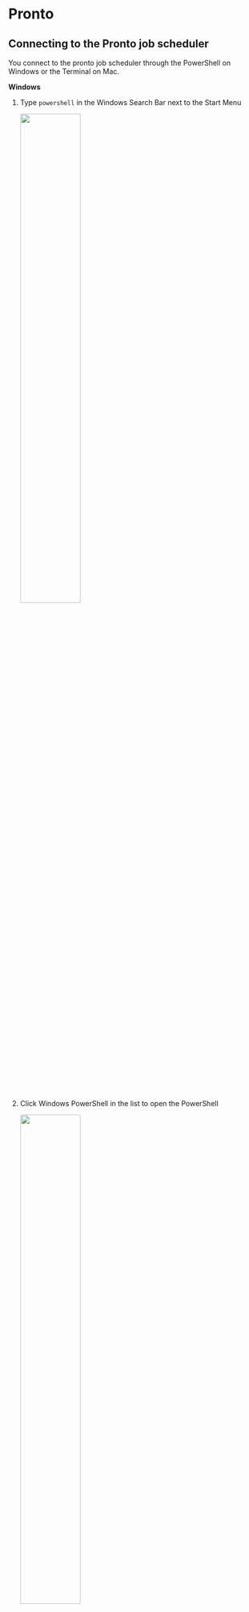 # Pronto {#pronto}

## Connecting to the Pronto job scheduler {#connecting-to-pronto}

You connect to the pronto job scheduler through the PowerShell on Windows or the Terminal on Mac.

**Windows**

1. Type `powershell` in the Windows Search Bar next to the Start Menu 
<br><div style="margin-bottom:10px; margin-top:10px"> 
  ![](images/windows_search_bar.png){#id .class width=50% height=50%}
</div>
1. Click Windows PowerShell in the list to open the PowerShell
<br><div style="margin-bottom:10px; margin-top:10px"> 
  ![](images/powershell.png){#id .class width=50% height=50%}
</div>
1. Type `ssh your_netid@pronto.las.iastate.edu`
<br><div style="margin-bottom:10px; margin-top:10px"> 
  ![](images/ssh_to_pronto.png){#id .class width=50% height=50%}
</div>
1. Type your net-id password
1. You should now see 
    ```bash
    [your_netid@pronto ~]$
    ```

**Mac**

1. Do a spotlight search by clicking on the magnifying glass in the upper right corner of the screen <br><div style="margin-bottom:10px; margin-top:10px"> 
  ![](images/spotlight.png){#id .class width=50% height=50%}
</div>
1. Type `terminal` and click Terminal in the list <br><div style="margin-bottom:10px; margin-top:10px"> 
  ![](images/search_terminal.png){#id .class width=50% height=50%}
</div>
1. In the Terminal widow, type `ssh your_netid@pronto.las.iastate.edu` <br><div style="margin-bottom:10px; margin-top:10px"> 
  ![](images/mac_terminal.png){#id .class width=50% height=50%}
</div>
1. Type your net-id password

## Connecting to the Pronto data transfer node {#prontodtn}
You need to transfer your data to Pronto using the Pronto data transfer node (ProntoDTN). CSAFE has a folder for CSAFE users on ProntoDTN. The file path is `prontodtn.las.iastate.edu > work > LAS > csafe-lab`. Create a folder for yourself in the csafe-lab folder. Most users use their net-id as the folder name, but I think you can name it anything you want. 

The work directory is not backed-up so don't use this folder for long term storage.

Each user also has a home folder. These folders have limited storage so researchIT recommends only placing small files in the home folder. I find it easier to store everything in my work folder and not use my home folder at all.

**Windows**

1. Open file explorer
1. Type `\\prontodtn.las.iastate.edu` in the top textbox <br><div style="margin-bottom:10px; margin-top:10px"> 
  ![](images/explorer.png){#id .class width=50% height=50%}
</div>
1. Open the work folder
1. Open the LAS folder
1. Open the csafe-lab folder
1. Create a new folder with your net-id as the name

**Mac**

1. Select Go > Connect to Server <br><div style="margin-bottom:10px; margin-top:10px"> 
  ![](images/connect_to_server.png){#id .class width=50% height=50%}
</div>
1. Type `smb://prontodtn.las.iastate.edu` in the text box. Click the + sign if you would like your computer to remember the server.  <br><div style="margin-bottom:10px; margin-top:10px"> 
  ![](images/add_server.png){#id .class width=50% height=50%}
</div>
1. Click Connect
1. Enter your net-id and password
1. Select Work and click OK.
1. Open the LAS folder
1. Open the csafe-lab folder
1. Create a new folder with your net-id as the name


### Transfering large amounts of data from ProntoDTN to LSS using SSH
If you want to transfer large amounts of data from the Pronto Data Transfer Node (ProntoDTN) to Large Scale Storage (LSS) do the following:

1. Open the PowerShell on Windows or the Terminal on Mac.
1. Connect to the Pronto Data Transfer Node by typing `ssh your_netid@prontodtn.las.iastate.edu`
1. Enter your netid password
1. Type `cp -r /work/LAS/csafe-lab/your_netid/copy_from_this_folder/ /lss/research/csafe-handwriting/copy_to_this_folder/`


### Transfering large amounts of data between ProntoDTN and your computer using Globus

If you have large amounts of data to transfer, researchIT recommends that you use Globus Connect Personal. Go to https://researchit.las.iastate.edu/how-transfer-files-pronto-globus to download Globus.

Instructions for transferring data with Globus are here:  https://docs.globus.org/how-to/get-started/.


## Running an R script on Pronto
There are two ways to run a script on Pronto:

1. in an interactive session
1. as a batch job

If I understand correctly, an interactive session is intended for troubleshooting your code. ResearchIT says, "Once you've got your program running in an interactive session please switch to an sbatch script if possible." [https://researchit.las.iastate.edu/pronto?msclkid=3263c889c17811ec81e13068586d8872]

Pronto uses the Simple Linux Utility for Resource Management (Slurm) to allocate resources (computer nodes and clusters) to users [https://en.wikipedia.org/wiki/Slurm_Workload_Manager]. In order to run your script as a batch job, you need to write a Slurm file that includes information about your job and the resources your would like to request.

## Interactive Sessions
### Example: Start an interactive session {#ex-start-interactive}
1. If you are off campus, connect to the ISU VPN (see \@ref(signin-vpn)) 
1. Sign-in to Pronto (see \@ref(pronto)).
1. In the Pronto terminal, type
    ```bash
    $ srun --nodes 1 --tasks 4 --partition interactive --time 01:00:00 --pty bash
    ```
This starts an interactive session.
1. Load the module for R version 4.0.4. This version of R requires that a specific version of gcc be loaded first.
    ```bash
    $ module load gcc/10.2.0-zuvaafu
    $ module load r/4.0.4-py3-4khjixy
    ```
1. Tell Pronto to install R packages in your csafe-lab work folder. (This is considered the best practice by ResearchIT https://researchit.las.iastate.edu/how-run-r-pronto?msclkid=865a487bc65e11ecbfd7e59a7ab1dc47.) 
    ```bash
    $ export R_LIBS_USER=/work/LAS/your-lab/yournetid/Rlibs
    $ mkdir -p $R_LIBS_USER
    ```
According to (here)[https://linuxize.com/post/how-to-create-directories-in-linux-with-the-mkdir-command/] The option "-p" after mkdir tells the computer to make any parent directories when creating the new directory. I.e. if the parent folder /work/LAS/your-lab/yournetid doesn't already exist, it will be created.
1. Start the R interpreter
    ```bash
    $ R
    ```

### Example: Install a package from CRAN {#ex-interactive-install}
1. Start an interactive R session (see \@ref(ex-start-interactive))
1. 
    ```bash
    > install.packages("dplyr",lib="/work/LAS/csafe-lab/your_netid/Rlibs", repos="https://mirror.las.iastate.edu/CRAN")
    ```

### Example: Install a package from Github {#ex-interactive-install-github}
Occasionally, you might want to install a package that isn't available on CRAN but is available on GitHub. This example shows how to do that on Pronto. 

1. Start an interactive R session (see \@ref(ex-start-interactive))
1. If you haven't already, you need to install the devtools package
    ```bash
    > install.packages("devtools",lib="/work/LAS/csafe-lab/your_netid/Rlibs", repos="https://mirror.las.iastate.edu/CRAN")
    ```
1. Every GitHub repository url has the format https://github.com/GithubUsernam/GithubRepo. Use the GithubUsername/GithubRepo in the install_github function.
    ```bash
    > devtools::install_github("GithubUsername/GithubRepo")
    ```

## Batch Jobs
### Example: A basic R script {#ex-basic}

1. If you are off campus, connect to the ISU VPN (see \@ref(signin-vpn)) 
1. Sign-in to Pronto (see \@ref(pronto)).
1. Open your csafe-lab work folder `prontodtn.las.iastate.edu > work > LAS > csafe-lab > your_netid` (see \@ref(prontodtn))
1. Create a new R script with the following lines of code:
    ```r
    a = 5
    print(a)
    ```
Save the script as `basic.R`. Copy the script to your csafe-lab work folder.
1. Create a text file for Slurm with the following text:
    ```bash
    #!/bin/bash

    #SBATCH --nodes=1 # request one node
    #SBATCH --cpus-per-task=1  # ask for 1 cpu
    #SBATCH --mem=1G #  asks for 1 GB of RAM
    #SBATCH --time=00:30:02 # ask that the job be allowed to run for 30 minutes and 2 seconds.

    # everything below this line is optional
    #SBATCH --output=/work/LAS/csafe-lab/your_netid/job_%J_out.txt # store console output
    #SBATCH --error=/work/LAS/csafe-lab/your_netid/job_%J_err.txt # store error messages

    module load r
    cd /work/LAS/csafe-lab/your_netid
    R --save < basic.R
    ```
Save the file as `basic.txt`.
1. (Windows Only) If you are using Windows, your text file will likely have DOS line breaks instead of UNIX line breaks which will cause an error when the file is run on Pronto. Open Terminal in RStudio, use `cd folder/containing/text_file` to change directories to the folder containing your text file, and type `dos2unix basic.txt` to change the line breaks to UNIX format.
1. Copy the text file to your csafe-lab work folder.
1. In the command line prompt where you are connected to Pronto, type 
    ```bash
    $ sbatch /work/LAS/csafe-lab/your_netid/basic.txt
    ```` 
    This will add your job to the queue. The script is so short, your job will probably run immediately.
1. Two new files -- `job_<job#>_err.txt` and `job_<job#>_out.txt` -- should appear in your csafe-lab work folder. If `basic.R` ran successfully, the `job_<job#>_out` file should contain
    ```bash
> a = 5
> print(a)
[1] 5
> 
    ```
and `job_<job#>_err.txt` should be blank. If the error file isn't blank, troubleshoot the error(s). If you get stuck, email researchit@iastate.edu.

### Example: Save a dataframe to a CSV file {#ex-save}
In this example, I will show you how to save a dataframe to a csv file.

1. If you are off campus, connect to the ISU VPN (see \@ref(signin-vpn)) 
1. Sign-in to Pronto (see \@ref(pronto)).
1. Open your csafe-lab work folder `prontodtn.las.iastate.edu > work > LAS > csafe-lab > your_netid` (see \@ref(prontodtn))
1. Create a new R script with the following lines of code:
    ```r
    # draw 10 samples from normal distribution
    data = rnorm(10)
    
    # put in a dataframe
    df = data.frame(x=data)
    
    # save dataframe
    write.csv(df, "data.csv")
    ```
Save the script as `dataframe.R`. Copy the script to your csafe-lab work folder.
1. Create a text file for Slurm with the following text:
    ```bash
    #!/bin/bash

    #SBATCH --nodes=1 # request one node
    #SBATCH --cpus-per-task=1  # ask for 1 cpu
    #SBATCH --mem=1G #  asks for 1 GB of RAM
    #SBATCH --time=00:30:02 # ask that the job be allowed to run for 30 minutes and 2 seconds.

    # everything below this line is optional
    #SBATCH --output=/work/LAS/csafe-lab/your_netid/job_%J_out.txt # store console output
    #SBATCH --error=/work/LAS/csafe-lab/your_netid/job_%J_err.txt # store error messages

    module load r
    cd /work/LAS/csafe-lab/your_netid
    R --save < dataframe.R
    ```
Save the file as `dataframe.txt`.
1. (Windows Only) If you are using Windows, your text file will likely have DOS line breaks instead of UNIX line breaks which will cause an error when the file is run on Pronto. Open Terminal in RStudio, use `cd folder/containing/text_file` to change directories to the folder containing your text file, and type `dos2unix dataframe.txt` to change the line breaks to UNIX format.
1. Copy the text file to your csafe-lab work folder.
1. In the command line prompt where you are connected to Pronto, type
    ```bash
    $ sbatch /work/LAS/csafe-lab/your_netid/dataframe.txt
    ```` 
    This will add your job to the queue. The script is so short, your job will probably run immediately.
1. The dataframe should be saved in a file `data.csv` in your csafe-lab work folder. There should be two other new files -- `data.csv`, `job_<job#>_err.txt` and `job_<job#>_out.txt` -- in your csafe-lab work folder as well. If the error file isn't blank, troubleshoot the error(s). If you get stuck, email researchit@iastate.edu.

### Example: Load data from a CSV file {#ex-load}
In this example, we will load the csv file `data.csv` that we saved in Example \@ref(ex-save).

1. If you are off campus, connect to the ISU VPN (see \@ref(signin-vpn)) 
1. Sign-in to Pronto (see \@ref(pronto)).
1. Open your csafe-lab work folder `prontodtn.las.iastate.edu > work > LAS > csafe-lab > your_netid` (see \@ref(prontodtn))
1. Double-check that the file `data.csv` is still in your csafe-lab work folder. If you deleted it, follow the steps in example \@ref(ex-save) to recreate it.
1. Create a new R script with the following lines of code:
    ```r
    df = read.csv("data.csv")
    head(df)
    ```
Save the script as `load.R` and copy it to you csafe-lab work folder.
1. Create a text file for Slurm with the following text:
    ```bash
    #!/bin/bash

    #SBATCH --nodes=1 # request one node
    #SBATCH --cpus-per-task=1  # ask for 1 cpu
    #SBATCH --mem=1G #  asks for 1 GB of RAM
    #SBATCH --time=00:30:02 # ask that the job be allowed to run for 30 minutes and 2 seconds.

    # everything below this line is optional
    #SBATCH --output=/work/LAS/csafe-lab/your_netid/job_%J_out.txt # store console output
    #SBATCH --error=/work/LAS/csafe-lab/your_netid/job_%J_err.txt # store error messages

    module load r
    cd /work/LAS/csafe-lab/your_netid
    R --save < load.R
    ```
Save the file as `load.txt`.
1. (Windows Only) If you are using Windows, your text file will likely have DOS line breaks instead of UNIX line breaks which will cause an error when the file is run on Pronto. Open Terminal in RStudio, use `cd folder/containing/text_file` to change directories to the folder containing your text file, and type `dos2unix load.txt` to change the line breaks to UNIX format.
1. Copy the text file to your csafe-lab work folder.
1. In the command line prompt where you are connected to Pronto, type
    ```bash
    $ sbatch /work/LAS/csafe-lab/your_netid/load.txt
    ```` 
    This will add your job to the queue. The script is so short, your job will probably run immediately.
1. Open the file `job_<job#>_out.txt` in your csafe-lab work folder and make sure that the first six lines of the dataframe were printed.

### Example: Install R packages {#ex-batch-install}
Just like in Rstudio on your local machine, you will need to install any R packages that you want use. In this example, we will install futile.logger, doParallel, doRNG, and tidyverse so that we can use these packages in future examples.

1. If you are off campus, connect to the ISU VPN (see \@ref(signin-vpn)) 
1. Sign-in to Pronto (see \@ref(pronto)).
1. Open your csafe-lab work folder `prontodtn.las.iastate.edu > work > LAS > csafe-lab > your_netid` (see \@ref(prontodtn))
1. Create a new R script with the following lines of code:
    ```r
    install.packages(c("futile.logger", 
                       "doParallel", 
                       "doRNG",
                       "tidyverse"), 
                       lib="/work/LAS/csafe-lab/your_netid/Rlibs", 
                       repos="https://mirror.las.iastate.edu/CRAN")
    ```
The line starting with `lib=` tells Pronto to install the R packages in your csafe-lab work folder. The line starting with `repos=` tells Pronto which CRAN mirror to use. ResearchIT says that these two lines should always be used [https://researchit.las.iastate.edu/how-run-r-pronto]. Save the script as `install_packages.R`. Copy the script to your csafe-lab work folder.
1. Create a text file for Slurm with the following text:
    ```bash
    #!/bin/bash

#SBATCH --nodes=1 # request one node
#SBATCH --cpus-per-task=1  # ask for 1 cpu
#SBATCH --mem=1G #  asks for 1 GB of RAM
#SBATCH --time=00:30:02 # ask that the job be allowed to run for 30 minutes and 2 seconds.

# everything below this line is optional
#SBATCH --output=/work/LAS/csafe-lab/your_netid/job_%J_out.txt # store console output
#SBATCH --error=/work/LAS/csafe-lab/your_netid/job_%J_err.txt # store error messages

export R_LIBS_USER=/work/LAS/csafe-lab/your_netid/Rlibs
mkdir -p $R_LIBS_USER

module load r
cd /work/LAS/csafe-lab/your_netid
R --save < install_packages.R
    ```
Save the file as `install_packages.txt`.
1. (Windows Only) If you are using Windows, your text file will likely have DOS line breaks instead of UNIX line breaks which will cause an error when the file is run on Pronto. Open Terminal in RStudio, use `cd folder/containing/text_file` to change directories to the folder containing your text file, and type `dos2unix install_packages.txt` to change the line breaks to UNIX format.
1. Copy the text file to your csafe-lab work folder.
1. In the command line prompt where you are connected to Pronto, type
    ```bash
    $ sbatch /work/LAS/csafe-lab/your_netid/install_packages.txt
    ```` 
    This will add your job to the queue. Just like on your local machine, it might take several minutes to install the packages.
1. There should be two other new files -- `data.csv`, `job_<job#>_err.txt` and `job_<job#>_out.txt` -- in your csafe-lab work folder. 


### Example: Run code in parallel {#ex-parallel}
The main benefit of Pronto is that it can run code in parallel. In this example, I will show you how to run a for loop in parallel using the doParallel library. R has other packages for parallel computing, but ResearchIT uses doParallel in their how-to [https://researchit.las.iastate.edu/how-run-r-pronto] so that's what I will use here.

If you completed Example \@ref(ex-batch-install) the doParallel package will already be installed. If you need to install the doParallel package see Examples \@ref(ex-interactive-install) or \@ref(ex-batch-install) for instructions.

1. If you are off campus, connect to the ISU VPN (see \@ref(signin-vpn)) 
1. Sign-in to Pronto (see \@ref(pronto)).
1. Open your csafe-lab work folder `prontodtn.las.iastate.edu > work > LAS > csafe-lab > your_netid` (see \@ref(prontodtn))
1. Create a new R script with the following lines of code:
    ```r
library(doParallel)

nCores = as.integer(Sys.getenv("SLURM_CPUS_PER_TASK"))
myCluster = parallel::makeCluster(nCores)
doParallel::registerDoParallel(myCluster)

results = foreach(i=1:10) %dopar% {
  rnorm(1000)}
saveRDS(results, "parallel_results.rds")
    ```
Save the script as `parallel.R`. Copy the script to your csafe-lab work folder.
1. Create a text file for Slurm with the following text:
    ```bash
    #!/bin/bash

#SBATCH --nodes=1 # request one node
#SBATCH --cpus-per-task=10  # ask for 10 cpu
#SBATCH --mem=1G #  asks for 1 GB of RAM
#SBATCH --time=00:30:02 # ask that the job be allowed to run for 30 minutes and 2 seconds.

# everything below this line is optional
#SBATCH --output=/work/LAS/csafe-lab/your_netid/job_%J_out.txt # store console output
#SBATCH --error=/work/LAS/csafe-lab/your_netid/job_%J_err.txt # store error messages

export R_LIBS_USER=/work/LAS/csafe-lab/your_netid/Rlibs

module load r
cd /work/LAS/csafe-lab/your_netid
R --save < parallel.R
    ```
Save the file as `parallel.txt`.
1. (Windows Only) If you are using Windows, your text file will likely have DOS line breaks instead of UNIX line breaks which will cause an error when the file is run on Pronto. Open Terminal in RStudio, use `cd folder/containing/text_file` to change directories to the folder containing your text file, and type `dos2unix parallel.txt` to change the line breaks to UNIX format.
1. Copy the text file to your csafe-lab work folder.
1. In the command line prompt where you are connected to Pronto, type
    ```bash
    $ sbatch /work/LAS/csafe-lab/your_netid/parallel.txt
    ```` 
1. The results of the parallel loop should be saved in `parallel.txt` in your csafe-lab work folder.


### Example: Check whether code is running in parallel {#ex-check-parallel}
1. If you are off campus, connect to the ISU VPN (see \@ref(signin-vpn)) 
1. Sign-in to Pronto (see \@ref(pronto)).
1. Open your csafe-lab work folder `prontodtn.las.iastate.edu > work > LAS > csafe-lab > your_netid` (see \@ref(prontodtn))
1. Create a new R script with the following lines of code:
    ```r
library(doParallel)
library(doRNG)


nCores = as.integer(Sys.getenv("SLURM_CPUS_PER_TASK"))
myCluster = parallel::makeCluster(nCores)
doParallel::registerDoParallel(myCluster)

r1 = foreach(i=1:10) %dorng% {
  if (i==1){Sys.sleep(30)}
  time = Sys.time()
  saveRDS(object=time, file=paste0("time_", i,".rds"))
}
    ```
Save the script as `check_parallel.R`. Copy the script to your csafe-lab work folder.
1. Create a text file for Slurm with the following text:
    ```bash
    #!/bin/bash

#SBATCH --nodes=1 # request one node
#SBATCH --cpus-per-task=10  # ask for 10 cpu
#SBATCH --mem=1G #  asks for 1 GB of RAM
#SBATCH --time=00:30:02 # ask that the job be allowed to run for 30 minutes and 2 seconds.

# everything below this line is optional
#SBATCH --output=/work/LAS/csafe-lab/your_netid/job_%J_out.txt # store console output
#SBATCH --error=/work/LAS/csafe-lab/your_netid/job_%J_err.txt # store error messages

export R_LIBS_USER=/work/LAS/csafe-lab/your_netid/Rlibs

module load r
cd /work/LAS/csafe-lab/your_netid
R --save < check_parallel.R
    ```
Save the file as `check_parallel.txt`.
1. (Windows Only) If you are using Windows, your text file will likely have DOS line breaks instead of UNIX line breaks which will cause an error when the file is run on Pronto. Open Terminal in RStudio, use `cd folder/containing/text_file` to change directories to the folder containing your text file, and type `dos2unix check_parallel.txt` to change the line breaks to UNIX format.
1. Copy the text file to your csafe-lab work folder.
1. In the command line prompt where you are connected to Pronto, type
    ```bash
    $ sbatch /work/LAS/csafe-lab/your_netid/check_parallel.txt
    ```` 
1. The script should have created 10 RDS files in your csafe-lab work folder. Check the times recorded in each file. The first file should contain a time after the other files.

### Example: Set the seed for the random number generator {#ex-seed}
If you run Example \@ref(ex-parallel) multiple times, the numbers sampled from the normal distribution will likely be different each time. If you want to make the sample reproducible
(produce the same sample each time), set the seed for the random number generator. The most common way to set a seed is with the `set.seed()` function. This function does not work with `%dopar%` from the doParallel package, but it does work with `%dorng%`.

1. If you are off campus, connect to the ISU VPN (see \@ref(signin-vpn)) 
1. Sign-in to Pronto (see \@ref(pronto)).
1. Open your csafe-lab work folder `prontodtn.las.iastate.edu > work > LAS > csafe-lab > your_netid` (see \@ref(prontodtn))
1. Create a new R script with the following lines of code:
    ```r
library(doParallel)
library(doRNG)

nCores = as.integer(Sys.getenv("SLURM_CPUS_PER_TASK"))
myCluster = parallel::makeCluster(nCores)
doParallel::registerDoParallel(myCluster)

starting_seed = 300

set.seed(starting_seed)
r1 = foreach(i=1:4) %dorng%{ runif(1) }

set.seed(starting_seed)
r2 = foreach(i=1:4) %dorng%{ runif(1) }
identical(r1, r2)
    ```
Save the script as `seed.R`. Copy the script to your csafe-lab work folder.
1. Create a text file for Slurm with the following text:
    ```bash
#!/bin/bash

#SBATCH --nodes=1 # request one node
#SBATCH --cpus-per-task=10  # ask for 10 cpu
#SBATCH --mem=1G #  asks for 1 GB of RAM
#SBATCH --time=00:30:02 # ask that the job be allowed to run for 30 minutes and 2 seconds.

# everything below this line is optional
#SBATCH --output=/work/LAS/csafe-lab/your_netid/job_%J_out.txt # store console output
#SBATCH --error=/work/LAS/csafe-lab/your_netid/job_%J_err.txt # store error messages

export R_LIBS_USER=/work/LAS/csafe-lab/your_netid/Rlibs

module load r
cd /work/LAS/csafe-lab/your_netid
R --save < seed.R
    ```
Save the file as `seed.txt`.
1. (Windows Only) If you are using Windows, your text file will likely have DOS line breaks instead of UNIX line breaks which will cause an error when the file is run on Pronto. Open Terminal in RStudio, use `cd folder/containing/text_file` to change directories to the folder containing your text file, and type `dos2unix seed.txt` to change the line breaks to UNIX format.
1. Copy the text file to your csafe-lab work folder.
1. In the command line prompt where you are connected to Pronto, type
    ```bash
    $ sbatch /work/LAS/csafe-lab/your_netid/seed.txt
    ```` 
1. Open the `job_<job#>_out.txt` file to make sure that the result of `identical(r1, r2)` is `TRUE`.

### Example: Use functions from dplyr and magrittr in parallel {#ex-packages-parallel}
The previous parallel examples used the base R functions `rnorm` and `runif`. If we want to use
functions from packages that we install, we need to pass the package names to the `%dorng%` operator. We will learn how to do this in this example.

If you haven't already installed the `tidyverse` package, follow the steps in Example 4 to install the `tidyverse` or install `dplyr` and `magrittr` separately.

1. If you are off campus, connect to the ISU VPN (see \@ref(signin-vpn)) 
1. Sign-in to Pronto (see \@ref(pronto)).
1. Open your csafe-lab work folder `prontodtn.las.iastate.edu > work > LAS > csafe-lab > your_netid` (see \@ref(prontodtn))
1. Create a new R script with the following lines of code:
    ```r
library(doParallel)
library(doRNG)
library(magrittr)
library(dplyr)

nCores = as.integer(Sys.getenv("SLURM_CPUS_PER_TASK"))
myCluster = parallel::makeCluster(nCores)
doParallel::registerDoParallel(myCluster)

set.seed(100)
r1 = foreach(i=1:10, .packages=c("dplyr", "magrittr")) %dorng%{ 
  cluster_centers = df %>% slice_sample(n=40)
}

set.seed(100)
r2 = foreach(i=1:10, .packages=c("dplyr", "magrittr")) %dorng%{ 
  cluster_centers = df %>% slice_sample(n=40)
}

set.seed(200)
r3 = foreach(i=1:10, .packages=c("dplyr", "magrittr")) %dorng%{ 
  cluster_centers = df %>% slice_sample(n=40)
}

identical(r1, r2)
identical(r1, r3)
    ```
Save the script as `magrittr.R`. Copy the script to your csafe-lab work folder.
1. Create a text file for Slurm with the following text:
    ```bash
#!/bin/bash

#SBATCH --nodes=1 # request one node
#SBATCH --cpus-per-task=10  # ask for 10 cpu
#SBATCH --mem=1G #  asks for 1 GB of RAM
#SBATCH --time=00:30:02 # ask that the job be allowed to run for 30 minutes and 2 seconds.

# everything below this line is optional
#SBATCH --output=/work/LAS/csafe-lab/your_netid/job_%J_out.txt # store console output
#SBATCH --error=/work/LAS/csafe-lab/your_netid/job_%J_err.txt # store error messages

export R_LIBS_USER=/work/LAS/csafe-lab/your_netid/Rlibs

module load r
cd /work/LAS/csafe-lab/your_netid
R --save < magrittr.R
    ```
Save the file as `magrittr.txt`.
1. (Windows Only) If you are using Windows, your text file will likely have DOS line breaks instead of UNIX line breaks which will cause an error when the file is run on Pronto. Open Terminal in RStudio, use `cd folder/containing/text_file` to change directories to the folder containing your text file, and type `dos2unix magrittr.txt` to change the line breaks to UNIX format.
1. Copy the text file to your csafe-lab work folder.
1. In the command line prompt where you are connected to Pronto, type
    ```bash
    $ sbatch /work/LAS/csafe-lab/your_netid/magrittr.txt
    ```` 
1. Open the `job_<job#>_out.txt` file to make sure that the result of `identical(r1, r2)` is `TRUE` and `identical(r1, r3)` is `FALSE`.

### Example: Use a user-defined function to save results inside a parallel loop
1. If you are off campus, connect to the ISU VPN (see \@ref(signin-vpn)) 
1. Sign-in to Pronto (see \@ref(pronto)).
1. Open your csafe-lab work folder `prontodtn.las.iastate.edu > work > LAS > csafe-lab > your_netid` (see \@ref(prontodtn))
1. Create a new R script with the following lines of code:
    ```r
library(doParallel)
library(doRNG)
source("parallel_save.R")

nCores = as.integer(Sys.getenv("SLURM_CPUS_PER_TASK"))
myCluster = parallel::makeCluster(nCores)
doParallel::registerDoParallel(myCluster)

starting_seed = 300

set.seed(starting_seed)
r1 = foreach(i=1:10) %dorng% {
  save_sample(n=10000, filename=paste0("sample_",i,".rds")) 
}
    ```
Save the script as `run_parallel_save.R`. Copy the script to your csafe-lab work folder.
1. Create a text file for Slurm with the following text:
    ```r
#!/bin/bash

#SBATCH --nodes=1 # request one node
#SBATCH --cpus-per-task=10
#SBATCH --mem=2G 
#SBATCH --time=00:15:00

# everything below this line is optional
#SBATCH --output=/work/LAS/csafe-lab/your_netid/job_%J_out.txt # store console output
#SBATCH --error=/work/LAS/csafe-lab/your_netid/job_%J_err.txt # store error messages

export R_LIBS_USER=/work/LAS/csafe-lab/your_netid/Rlibs

module load r
cd /work/LAS/csafe-lab/your_netid
R --save < run_parallel_save.R
    ```
Save the file as `parallel_save.txt`.
1. (Windows Only) If you are using Windows, your text file will likely have DOS line breaks instead of UNIX line breaks which will cause an error when the file is run on Pronto. Open Terminal in RStudio, use `cd folder/containing/text_file` to change directories to the folder containing your text file, and type `dos2unix parallel_save.txt` to change the line breaks to UNIX format.
1. Copy the text file to your csafe-lab work folder.
1. In the command line prompt where you are connected to Pronto, type
    ```bash
    $ sbatch /work/LAS/csafe-lab/your_netid/parallel_save.txt
    ```` 
1. There should be ten rds files names sample_1.rds, sample_2.rds, etc. in your csafe-lab folder.

### Example: Create a log file {#ex-log}
In this example we will create a simple log file using the `futile.logger` package. 

1. If you are off campus, connect to the ISU VPN (see \@ref(signin-vpn)) 
1. Sign-in to Pronto (see \@ref(pronto)).
1. Open your csafe-lab work folder `prontodtn.las.iastate.edu > work > LAS > csafe-lab > your_netid` (see \@ref(prontodtn))
1. Create a new R script with the following lines of code:
    ```r
library(futile.logger)

futile.logger::flog.appender(appender.file("log_file.txt"), name='log')
futile.logger::flog.info("start script...", name='log')

a = 5
futile.logger::flog.info("variable a = %d", a, name='log')
    ```
Save the script as `log.R`. Copy the script to your csafe-lab work folder.
1. Create a text file for Slurm with the following text:
    ```bash
#!/bin/bash

#SBATCH --nodes=1 # request one node
#SBATCH --cpus-per-task=10  # ask for 10 cpu
#SBATCH --mem=1G #  asks for 1 GB of RAM
#SBATCH --time=00:30:02 # ask that the job be allowed to run for 30 minutes and 2 seconds.

# everything below this line is optional
#SBATCH --output=/work/LAS/csafe-lab/your_netid/job_%J_out.txt # store console output
#SBATCH --error=/work/LAS/csafe-lab/your_netid/job_%J_err.txt # store error messages

export R_LIBS_USER=/work/LAS/csafe-lab/your_netid/Rlibs

module load r
cd /work/LAS/csafe-lab/your_netid
R --save < log.R
    ```
Save the file as `log.txt`.
1. (Windows Only) If you are using Windows, your text file will likely have DOS line breaks instead of UNIX line breaks which will cause an error when the file is run on Pronto. Open Terminal in RStudio, use `cd folder/containing/text_file` to change directories to the folder containing your text file, and type `dos2unix log.txt` to change the line breaks to UNIX format.
1. Copy the text file to your csafe-lab work folder.
1. In the command line prompt where you are connected to Pronto, type
    ```bash
    $ sbatch /work/LAS/csafe-lab/your_netid/log.txt
    ```` 
1. A log file called `log_file.txt` should appear in your csafe-lab work folder. The contents of the log should look like 
    ```bash
    INFO [2022-05-04 10:42:37] start script...
    INFO [2022-05-04 10:42:37] variable a = 5
    ```` 

### Example: Write a log message inside a parallel loop
1. If you are off campus, connect to the ISU VPN (see \@ref(signin-vpn)) 
1. Sign-in to Pronto (see \@ref(pronto)).
1. Open your csafe-lab work folder `prontodtn.las.iastate.edu > work > LAS > csafe-lab > your_netid` (see \@ref(prontodtn))
1. Create a new R script with the following lines of code:
    ```r
  library(doParallel)
  library(futile.logger)
    
  nCores = as.integer(Sys.getenv("SLURM_CPUS_PER_TASK"))
  myCluster = parallel::makeCluster(nCores, outfile="log_parallel_loop.txt")
  doParallel::registerDoParallel(myCluster)

  # Parallel loop
  r1 = foreach(i=1:4, .packages=c("futile.logger")) %dorng%{ 
    runif(1) 
    futile.logger::flog.info("Finished iteration %d", i)
  }

    ```
Save the script as `parallel_log.R`. Copy the script to your csafe-lab work folder.
1. Create a text file for Slurm with the following text:
    ```bash
#!/bin/bash

#SBATCH --nodes=1 # request one node
#SBATCH --cpus-per-task=4  # ask for 4 cpu
#SBATCH --mem=1G #  asks for 1 GB of RAM
#SBATCH --time=00:30:00 # ask that the job be allowed to run for 30 minutes and 0 seconds.

# everything below this line is optional
#SBATCH --output=/work/LAS/csafe-lab/your_netid/job_%J_out.txt # store console output
#SBATCH --error=/work/LAS/csafe-lab/your_netid/job_%J_err.txt # store error messages

export R_LIBS_USER=/work/LAS/csafe-lab/your_netid/Rlibs

module load r
cd /work/LAS/csafe-lab/your_netid
R --save < parallel_log.R
    ```
Save the file as `parallel_log.txt`.
1. (Windows Only) If you are using Windows, your text file will likely have DOS line breaks instead of UNIX line breaks which will cause an error when the file is run on Pronto. Open Terminal in RStudio, use `cd folder/containing/text_file` to change directories to the folder containing your text file, and type `dos2unix parallel_log.txt` to change the line breaks to UNIX format.
1. Copy the text file to your csafe-lab work folder.
1. In the command line prompt where you are connected to Pronto, type
    ```bash
    $ sbatch /work/LAS/csafe-lab/your_netid/parallel_log.txt
    ```` 
1. A log file called `log_parallel_loop.txt` should appear in your csafe-lab work folder. The contents of the log should look like 
    ```bash
starting worker pid=149912 on localhost:11324 at 15:05:55.201
starting worker pid=149924 on localhost:11324 at 15:05:55.452
starting worker pid=149936 on localhost:11324 at 15:05:55.706
starting worker pid=149948 on localhost:11324 at 15:05:55.963
Loading required package: foreach
Loading required package: rngtools
Loading required package: foreach
Loading required package: rngtools
Loading required package: foreach
Loading required package: foreach
Loading required package: rngtools
Loading required package: rngtools
INFO [2022-06-17 15:05:56] Finished iteration 3
INFO [2022-06-17 15:05:56] Finished iteration 1
INFO [2022-06-17 15:05:56] Finished iteration 2
INFO [2022-06-17 15:05:56] Finished iteration 4
    ````

## Pronto Commands
### List loaded modules
1. In an interactive session, type
    ```bash
    $ module list
    ```` 

### Purge all loaded modules
1. In an interactive session, type
    ```bash
    $ module purge
    ```` 

### View your job(s) in the Pronto queue
1. In pronto terminal (not in an interactive session), type
    ```bash
    $ squeue -u your-netid
    ```` 

### Cancel a job
1. In pronto terminal (not in an interactive session), type
    ```bash
    $ scancel jobid
    ```` 
where jobid is the six-digit number for the job you want to cancel. 

### View information about a job
1. In the pronto terminal (not in an interactive session), type
    ```bash
    $ scontrol show job jobid
    ```` 


## Install the handwriter package

### Install handwriter from CRAN
CSAFE created an R package for statistical handwriting analysis called handwriter. The handwriter package requires a number of other R packages, some of which caused errors when I tried to install handwriter in an interactive session on Pronto following the instructions in \@ref(ex-interactive-install). ResearchIT helped me figure out how to install the problem packages and ultimately install handwriter. This section records the step-by-step details of how I was able to install handwriter. My hope is that you will also be able to sucessfully install handwriter if you follow these steps. If you run into problems, email researchit@iastate.edu.

1. If you are off campus, connect to the ISU VPN (see \@ref(signin-vpn)) 
1. Sign-in to Pronto (see \@ref(pronto)).
1. Some of the packages used by handwriter are only available on Pronto for R 4.0.4. Start the R 4.0.4 interpreter in an interactive session on Pronto.
    ```bash
    $ srun --nodes 1 --tasks 4 --partition interactive --time 01:00:00 --pty bash
    $ module purge
    $ module load gcc/10.2.0-zuvaafu
    $ module load r/4.0.4-py3-4khjixy
    $ export R_LIBS_USER=/work/LAS/csafe-lab/yournetid/Rlibs
    $ mkdir -p $R_LIBS_USER
    $ R
    ```
1. Try to install the handwriter package
    ```bash
    > install.packages("handwriter",lib="/work/LAS/csafe-lab/your_netid/Rlibs", repos="https://mirror.las.iastate.edu/CRAN")
    ```
I received error messages stating that the packages igraph, randomForest, and magick could not be installed. I had to install these packages separately.
1. Install igraph
    ```bash
    > install.packages("igraph",lib="/work/LAS/csafe-lab/your_netid/Rlibs", repos="https://mirror.las.iastate.edu/CRAN")
    ```
1. Then randomForest 
    ```bash
    > install.packages("https://cran.r-project.org/src/contrib/Archive/randomForest/randomForest_4.6-14.tar.gz", repos=NULL, type="source",lib="/work/LAS/csafe-lab/your_netid/Rlibs")
    ```
1. Install magick
    ```bash
    > install.packages("magick", 
configure.vars=c("INCLUDE_DIR='. -D_GLIBCXX_USE_CXX11_ABI=0 -fopenmp -DMAGICKCORE_HDRI_ENABLE=1 -DMAGICKCORE_QUANTUM_DEPTH=16 -I/opt/rit/spack-app/linux-rhel7-x86_64/gcc-4.8.5/image-magick-7.0.5-9-6xplmhr3zv6pu2frzsuyof2coe4tuguh/include/ImageMagick-7' LIB_DIR='. -D_GLIBCXX_USE_CXX11_ABI=0 -Wl,-rpath,/opt/rit/spack-app/linux-rhel7-x86_64/gcc-4.8.5/image-magick-7.0.5-9-6xplmhr3zv6pu2frzsuyof2coe4tuguh/lib -L/opt/rit/spack-app/linux-rhel7-x86_64/gcc-4.8.5/image-magick-7.0.5-9-6xplmhr3zv6pu2frzsuyof2coe4tuguh/lib -lMagick++-7.Q16HDRI -lMagickWand-7.Q16HDRI -lMagickCore-7.Q16HDRI #'"),
lib="/work/LAS/csafe-lab/your_netid/Rlibs",
repos="https://mirror.las.iastate.edu/CRAN")
    ```

### Install handwriter from GitHub
1. If you are off campus, connect to the ISU VPN (see \@ref(signin-vpn)) 
1. Sign-in to Pronto (see \@ref(pronto)).
1. Some of the packages used by handwriter are only available on Pronto for R 4.0.4. Start the R 4.0.4 interpreter in an interactive session on Pronto.
    ```bash
    $ srun --nodes 1 --tasks 4 --partition interactive --time 01:00:00 --pty bash
    $ module purge
    $ module load gcc/10.2.0-zuvaafu
    $ module load r/4.0.4-py3-4khjixy
    $ export R_LIBS_USER=/work/LAS/csafe-lab/yournetid/Rlibs
    $ mkdir -p $R_LIBS_USER
    $ R
    ```
1. Install devtools. Nick Booher at ResearchIT told me that Pronto's version of R is too old to run the latest version of devtools. He told be to run the following install instead:
```bash
install.packages("https://github.com/r-lib/devtools/archive/refs/tags/v2.4.3.tar.gz", repos=NULL, type="source", lib = "/work/LAS/csafe-lab/your_netid/Rlibs")
```
1. Returned error about trouble installing magick, random forest, and rjags.
1. I installed randomforest by hand:
```bash
install.packages("https://cran.r-project.org/src/contrib/Archive/randomForest/randomForest_4.6-14.tar.gz", repos=NULL, type="source",lib="/work/LAS/csafe-lab/your_netid/Rlibs")
```
1. I installed magick by hand:
```bash
install.packages("magick", 
configure.vars=c("INCLUDE_DIR='. -D_GLIBCXX_USE_CXX11_ABI=0 -fopenmp -DMAGICKCORE_HDRI_ENABLE=1 -DMAGICKCORE_QUANTUM_DEPTH=16 -I/opt/rit/spack-app/linux-rhel7-x86_64/gcc-4.8.5/image-magick-7.0.5-9-6xplmhr3zv6pu2frzsuyof2coe4tuguh/include/ImageMagick-7' LIB_DIR='. -D_GLIBCXX_USE_CXX11_ABI=0 -Wl,-rpath,/opt/rit/spack-app/linux-rhel7-x86_64/gcc-4.8.5/image-magick-7.0.5-9-6xplmhr3zv6pu2frzsuyof2coe4tuguh/lib -L/opt/rit/spack-app/linux-rhel7-x86_64/gcc-4.8.5/image-magick-7.0.5-9-6xplmhr3zv6pu2frzsuyof2coe4tuguh/lib -lMagick++-7.Q16HDRI -lMagickWand-7.Q16HDRI -lMagickCore-7.Q16HDRI #'"),
lib="/work/LAS/csafe-lab/srein/Rlibs",
repos="https://mirror.las.iastate.edu/CRAN")
```


### RJAGS
The above instructions don't work with RJAGS. Instead, install handwriter on speedy.

```bash
srun --nodes 1 --tasks 4 --partition speedy --time 04:00:00 --pty bash

module purge
module use /opt/rit/neo7/20220915/lmod/linux-rhel7-x86_64/Core
module load r/4.2.0-py39-sck5cau
module load imagemagick/7.0.8-7-py39-3dgakbs
module load jags/4.3.0-ute254c

export R_LIBS_USER=/work/LAS/csafe-lab/srein/Rlibs-sck5cau
mkdir -p $R_LIBS_USER

R

install.packages("devtools")
devtools::install_github(“CSAFE-ISU/handwriter”)

```


## Trouble-Shooting
### Line breaks error {#ex-line-breaks}
If you are using Windows and you try to run a text file created on Windows on Pronto, you will likely get the following error:
```bash
sbatch: error: Batch script contains DOS line breaks (\\r\\n)
sbatch: error: instead of expected UNIX line breaks (\\n).
```
One way to fix the problem is to
- Open Rstudio
- Go to Tools > Terminal > New Terminal
- Changes the directory to the folder containing basic.txt by typing 'cd /documents/my/folder' without the quotes and hitting enter. 
- Type 'dos2unix basic.txt' without the quotes and hit enter.
